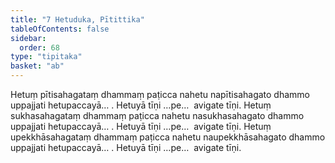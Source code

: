```yaml
---
title: "7 Hetuduka, Pītittika"
tableOfContents: false
sidebar:
  order: 68
type: "tipitaka"
basket: "ab"
---
```



<DynamicBreadcrumb />

<Division number="15">

<Paragraph number="41">
Hetuṃ pītisahagataṃ dhammaṃ paṭicca nahetu napītisahagato dhammo uppajjati hetupaccayā… . Hetuyā tīṇi …pe…  avigate tīṇi.
</Paragraph>

<Paragraph number="42">
Hetuṃ sukhasahagataṃ dhammaṃ paṭicca nahetu nasukhasahagato dhammo uppajjati hetupaccayā… . Hetuyā tīṇi …pe…  avigate tīṇi.
</Paragraph>

<Paragraph number="43">
Hetuṃ upekkhāsahagataṃ dhammaṃ paṭicca nahetu naupekkhāsahagato dhammo uppajjati hetupaccayā… . Hetuyā tīṇi …pe…  avigate tīṇi.
</Paragraph>
</Division>